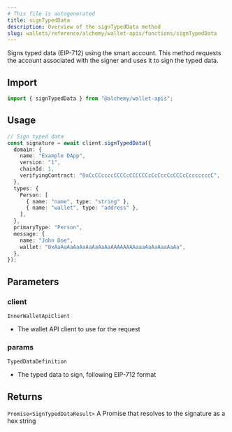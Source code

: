 ```yaml
---
# This file is autogenerated
title: signTypedData
description: Overview of the signTypedData method
slug: wallets/reference/alchemy/wallet-apis/functions/signTypedData
---
```


Signs typed data (EIP-712) using the smart account.
This method requests the account associated with the signer and uses it to sign the typed data.

## Import

```ts
import { signTypedData } from "@alchemy/wallet-apis";
```

## Usage

```ts
// Sign typed data
const signature = await client.signTypedData({
  domain: {
    name: "Example DApp",
    version: "1",
    chainId: 1,
    verifyingContract: "0xCcCCccccCCCCcCCCCCCcCcCccCcCCCcCcccccccC",
  },
  types: {
    Person: [
      { name: "name", type: "string" },
      { name: "wallet", type: "address" },
    ],
  },
  primaryType: "Person",
  message: {
    name: "John Doe",
    wallet: "0xAaAaAaAaAaAaAaAaAaAAAAAAAAaaaAaAaAaaAaAa",
  },
});
```

## Parameters

### client

`InnerWalletApiClient`

- The wallet API client to use for the request

### params

`TypedDataDefinition`

- The typed data to sign, following EIP-712 format

## Returns

`Promise<SignTypedDataResult>`
A Promise that resolves to the signature as a hex string
